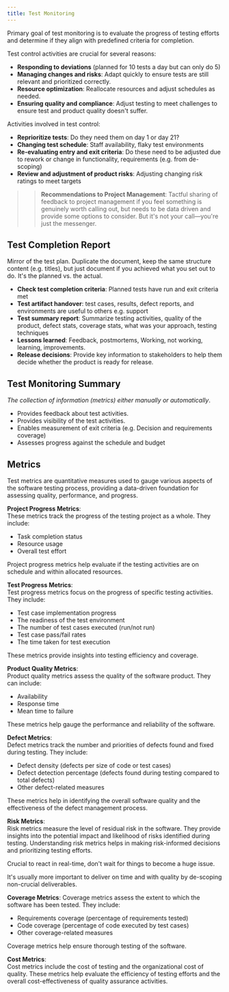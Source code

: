 ```yaml
---
title: Test Monitoring
---
```



Primary goal of test monitoring is to evaluate the progress of testing efforts and determine if they align with predefined criteria for completion.

Test control activities are crucial for several reasons:

- **Responding to deviations** (planned for 10 tests a day but can only do 5)
- **Managing changes and risks**: Adapt quickly to ensure tests are still relevant and prioritized correctly.
- **Resource optimization**: Reallocate resources and adjust schedules as needed.
- **Ensuring quality and compliance**: Adjust testing to meet challenges to ensure test and product quality doesn't suffer.

Activities involved in test control:
- **Reprioritize tests**: Do they need them on day 1 or day 21?
- **Changing test schedule**: Staff availability, flaky test environments
- **Re-evaluating entry and exit criteria**: Do these need to be adjusted due to rework or change in functionality, requirements (e.g. from de-scoping)
- **Review and adjustment of product risks**: Adjusting changing risk ratings to meet targets

>> **Recommendations to Project Management**: 
>> Tactful sharing of feedback to project management if you feel something is genuinely worth calling out, but needs to be data driven and provide some options to consider. But it's not your call—you're just the messenger.

## Test Completion Report

Mirror of the test plan. Duplicate the document, keep the same structure content (e.g. titles), but just document if you achieved what you set out to do. It's the planned vs. the actual.

- **Check test completion criteria**: Planned tests have run and exit criteria met
- **Test artifact handover**: test cases, results, defect reports, and environments are useful to others e.g. support
- **Test summary report**: Summarize testing activities, quality of the product, defect stats, coverage stats, what was your approach, testing techniques
- **Lessons learned**: Feedback, postmortems, Working, not working, learning, improvements.
- **Release decisions**: Provide key information to stakeholders to help them decide whether the product is ready for release.

## Test Monitoring Summary

*The collection of information (metrics) either manually or automatically*.

- Provides feedback about test activities.
- Provides visibility of the test activities.
- Enables measurement of exit criteria (e.g. Decision and requirements coverage)
- Assesses progress against the schedule and budget

## Metrics

Test metrics are quantitative measures used to gauge various aspects of the software testing process, providing a data-driven foundation for assessing quality, performance, and progress.

**Project Progress Metrics**:  
These metrics track the progress of the testing project as a whole. They include:
- Task completion status
- Resource usage
- Overall test effort

Project progress metrics help evaluate if the testing activities are on schedule and within allocated resources.

**Test Progress Metrics**:  
Test progress metrics focus on the progress of specific testing activities. They include:
- Test case implementation progress
- The readiness of the test environment
- The number of test cases executed (run/not run)
- Test case pass/fail rates
- The time taken for test execution

These metrics provide insights into testing efficiency and coverage.

**Product Quality Metrics**:  
Product quality metrics assess the quality of the software product. They can include:
  - Availability
  - Response time
  - Mean time to failure

These metrics help gauge the performance and reliability of the software.

**Defect Metrics**:  
Defect metrics track the number and priorities of defects found and fixed during testing. They include:
  - Defect density (defects per size of code or test cases)
  - Defect detection percentage (defects found during testing compared to total defects)
  - Other defect-related measures

These metrics help in identifying the overall software quality and the effectiveness of the defect management process.

**Risk Metrics**:  
Risk metrics measure the level of residual risk in the software. They provide insights into the potential impact and likelihood of risks identified during testing. Understanding risk metrics helps in making risk-informed decisions and prioritizing testing efforts.

Crucial to react in real-time, don't wait for things to become a huge issue.

It's usually more important to deliver on time and with quality by de-scoping non-crucial deliverables.

**Coverage Metrics**: Coverage metrics assess the extent to which the software has been tested. They include:
  - Requirements coverage (percentage of requirements tested)
  - Code coverage (percentage of code executed by test cases)
  - Other coverage-related measures

Coverage metrics help ensure thorough testing of the software.

**Cost Metrics**:  
Cost metrics include the cost of testing and the organizational cost of quality. These metrics help evaluate the efficiency of testing efforts and the overall cost-effectiveness of quality assurance activities.
